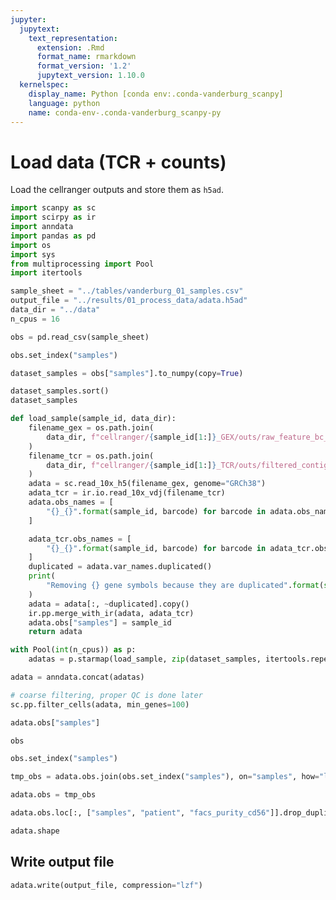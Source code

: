 ```yaml
---
jupyter:
  jupytext:
    text_representation:
      extension: .Rmd
      format_name: rmarkdown
      format_version: '1.2'
      jupytext_version: 1.10.0
  kernelspec:
    display_name: Python [conda env:.conda-vanderburg_scanpy]
    language: python
    name: conda-env-.conda-vanderburg_scanpy-py
---
```


# Load data (TCR + counts)

Load the cellranger outputs and store them as `h5ad`. 

```python
import scanpy as sc
import scirpy as ir
import anndata
import pandas as pd
import os
import sys
from multiprocessing import Pool
import itertools
```

```python
sample_sheet = "../tables/vanderburg_01_samples.csv"
output_file = "../results/01_process_data/adata.h5ad"
data_dir = "../data"
n_cpus = 16
```

```python
obs = pd.read_csv(sample_sheet)
```


```python
obs.set_index("samples")
```

```python
dataset_samples = obs["samples"].to_numpy(copy=True)
```


```python
dataset_samples.sort()
dataset_samples
```

```python
def load_sample(sample_id, data_dir):
    filename_gex = os.path.join(
        data_dir, f"cellranger/{sample_id[1:]}_GEX/outs/raw_feature_bc_matrix.h5"
    )
    filename_tcr = os.path.join(
        data_dir, f"cellranger/{sample_id[1:]}_TCR/outs/filtered_contig_annotations.csv"
    )
    adata = sc.read_10x_h5(filename_gex, genome="GRCh38")
    adata_tcr = ir.io.read_10x_vdj(filename_tcr)
    adata.obs_names = [
        "{}_{}".format(sample_id, barcode) for barcode in adata.obs_names
    ]

    adata_tcr.obs_names = [
        "{}_{}".format(sample_id, barcode) for barcode in adata_tcr.obs_names
    ]
    duplicated = adata.var_names.duplicated()
    print(
        "Removing {} gene symbols because they are duplicated".format(sum(duplicated))
    )
    adata = adata[:, ~duplicated].copy()
    ir.pp.merge_with_ir(adata, adata_tcr)
    adata.obs["samples"] = sample_id
    return adata
```

```python
with Pool(int(n_cpus)) as p:
    adatas = p.starmap(load_sample, zip(dataset_samples, itertools.repeat(data_dir)))
```

```python
adata = anndata.concat(adatas)
```

```python
# coarse filtering, proper QC is done later
sc.pp.filter_cells(adata, min_genes=100)
```

```python
adata.obs["samples"]
```

```python
obs
```

```python
obs.set_index("samples")
```

```python
tmp_obs = adata.obs.join(obs.set_index("samples"), on="samples", how="left", sort=True)
```

```python
adata.obs = tmp_obs
```

```python
adata.obs.loc[:, ["samples", "patient", "facs_purity_cd56"]].drop_duplicates()
```

```python
adata.shape
```

## Write output file

```python
adata.write(output_file, compression="lzf")
```
